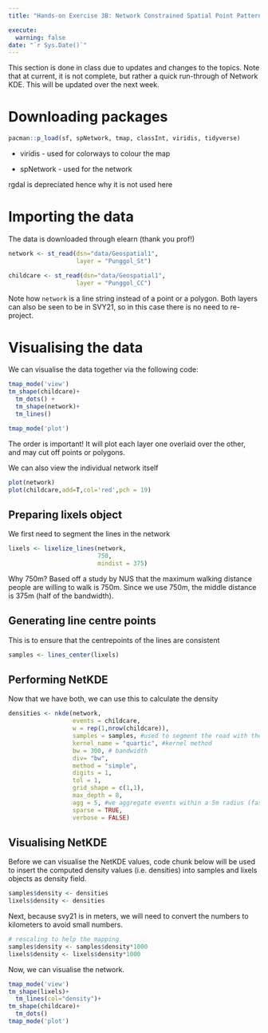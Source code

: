 ```yaml
---
title: "Hands-on Exercise 3B: Network Constrained Spatial Point Patterns Analysis"

execute:
  warning: false
date: "`r Sys.Date()`"
---
```


This section is done in class due to updates and changes to the topics. Note that at current, it is not complete, but rather a quick run-through of Network KDE. This will be updated over the next week.

# Downloading packages

```r
pacman::p_load(sf, spNetwork, tmap, classInt, viridis, tidyverse)
```

-   viridis - used for colorways to colour the map

-   spNetwork - used for the network

::: callout-note
rgdal is depreciated hence why it is not used here
:::

# Importing the data

The data is downloaded through elearn (thank you prof!)

```r
network <- st_read(dsn="data/Geospatial1",
                   layer = "Punggol_St")

childcare <- st_read(dsn="data/Geospatial1",
                   layer = "Punggol_CC")
```

Note how `network` is a line string instead of a point or a polygon. Both layers can also be seen to be in SVY21, so in this case there is no need to re-project.

# Visualising the data

We can visualise the data together via the following code:

```r
tmap_mode('view')
tm_shape(childcare)+
  tm_dots() +
  tm_shape(network)+
  tm_lines()

tmap_mode('plot')
```

::: callout-important
The order is important! It will plot each layer one overlaid over the other, and may cut off points or polygons.
:::

We can also view the individual network itself

```r
plot(network)
plot(childcare,add=T,col='red',pch = 19)
```

## Preparing lixels object

We first need to segment the lines in the network

```r
lixels <- lixelize_lines(network,
                         750,
                         mindist = 375)
```

::: callout-note
Why 750m? Based off a study by NUS that the maximum walking distance people are willing to walk is 750m. Since we use 750m, the middle distance is 375m (half of the bandwidth).
:::

## Generating line centre points

This is to ensure that the centrepoints of the lines are consistent

```r
samples <- lines_center(lixels)
```

## Performing NetKDE

Now that we have both, we can use this to calculate the density

```r
densities <- nkde(network, 
                  events = childcare,
                  w = rep(1,nrow(childcare)),
                  samples = samples, #used to segment the road with the centre point
                  kernel_name = "quartic", #kernel method
                  bw = 300, # bandwidth
                  div= "bw", 
                  method = "simple", 
                  digits = 1, 
                  tol = 1,
                  grid_shape = c(1,1), 
                  max_depth = 8,
                  agg = 5, #we aggregate events within a 5m radius (faster calculation)
                  sparse = TRUE,
                  verbose = FALSE)
```

## Visualising NetKDE

Before we can visualise the NetKDE values, code chunk below will be used to insert the computed density values (i.e. densities) into samples and lixels objects as density field.

```r
samples$density <- densities
lixels$density <- densities
```

Next, because svy21 is in meters, we will need to convert the numbers to kilometers to avoid small numbers.

```r
# rescaling to help the mapping
samples$density <- samples$density*1000
lixels$density <- lixels$density*1000
```

Now, we can visualise the network.

```r
tmap_mode('view')
tm_shape(lixels)+
  tm_lines(col="density")+
tm_shape(childcare)+
  tm_dots()
tmap_mode('plot')
```
